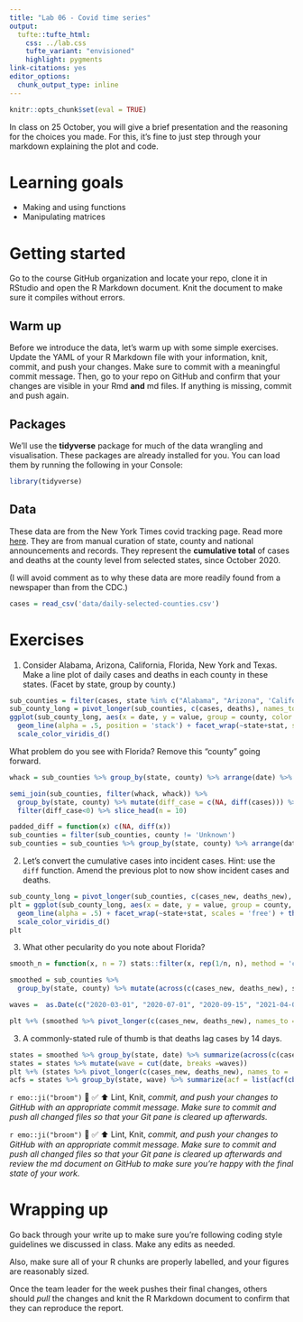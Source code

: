 ```yaml
---
title: "Lab 06 - Covid time series"
output: 
  tufte::tufte_html:
    css: ../lab.css
    tufte_variant: "envisioned"
    highlight: pygments
link-citations: yes
editor_options: 
  chunk_output_type: inline
---
```


```r
knitr::opts_chunk$set(eval = TRUE)
```

In class on 25 October, you will give a brief presentation and the reasoning for the choices you made.  For this, it's fine to just step through your markdown explaining the plot and code.

# Learning goals

-   Making and using functions
-   Manipulating matrices

# Getting started

Go to the course GitHub organization and locate your repo, clone it in RStudio and open the R Markdown document.
Knit the document to make sure it compiles without errors.

## Warm up

Before we introduce the data, let's warm up with some simple exercises.
Update the YAML of your R Markdown file with your information, knit, commit, and push your changes.
Make sure to commit with a meaningful commit message.
Then, go to your repo on GitHub and confirm that your changes are visible in your Rmd **and** md files.
If anything is missing, commit and push again.

## Packages

We'll use the **tidyverse** package for much of the data wrangling and visualisation.
These packages are already installed for you.
You can load them by running the following in your Console:

```r
library(tidyverse) 
```

## Data

These data are from the New York Times covid tracking page.  Read more [here](https://github.com/nytimes/covid-19-data).  They are from manual curation of state, county and national announcements and records.  They represent the **cumulative total** of cases and deaths at the county level from selected states, since October 2020.

(I will avoid comment as to why these data are more readily found from a newspaper than from the CDC.) 

```r
cases = read_csv('data/daily-selected-counties.csv')
```


# Exercises

1.  Consider Alabama, Arizona, California, Florida, New York and Texas.  Make a line plot of daily cases and deaths in each county in these states.  (Facet by state, group by county.)

```r
sub_counties = filter(cases, state %in% c("Alabama", "Arizona", 'California', 'Florida', 'New York', 'Texas'))
sub_county_long = pivot_longer(sub_counties, c(cases, deaths), names_to = 'stat')
ggplot(sub_county_long, aes(x = date, y = value, group = county, color = stat)) + 
  geom_line(alpha = .5, position = 'stack') + facet_wrap(~state+stat, scales = 'free') + theme_minimal() +
  scale_color_viridis_d()
```
What problem do you see with Florida?  Remove this "county" going forward.

```r
whack = sub_counties %>% group_by(state, county) %>% arrange(date) %>% summarize(whack = any(diff(cases)<0))

semi_join(sub_counties, filter(whack, whack)) %>% 
  group_by(state, county) %>% mutate(diff_case = c(NA, diff(cases))) %>% 
  filter(diff_case<0) %>% slice_head(n = 10)

padded_diff = function(x) c(NA, diff(x))
sub_counties = filter(sub_counties, county != 'Unknown')
sub_counties = sub_counties %>% group_by(state, county) %>% arrange(date) %>% mutate(across(c(cases, deaths), list(new = padded_diff)))
```

2.  Let's convert the cumulative cases into incident cases.  Hint: use the `diff` function.  Amend the previous plot to now show incident cases and deaths.

```r
sub_county_long = pivot_longer(sub_counties, c(cases_new, deaths_new), names_to = 'stat')
plt = ggplot(sub_county_long, aes(x = date, y = value, group = county, color = stat)) + 
  geom_line(alpha = .5) + facet_wrap(~state+stat, scales = 'free') + theme_minimal() +
  scale_color_viridis_d()
plt
```
3.  What other pecularity do you note about Florida?

```r
smooth_n = function(x, n = 7) stats::filter(x, rep(1/n, n), method = 'convolution', sides = 1)

smoothed = sub_counties %>%
  group_by(state, county) %>% mutate(across(c(cases_new, deaths_new), smooth_n))

waves =  as.Date(c("2020-03-01", "2020-07-01", "2020-09-15", "2021-04-01", "2021-07-01", "2021-11-01"))

plt %+% (smoothed %>% pivot_longer(c(cases_new, deaths_new), names_to = 'stat')) + geom_vline(data = tibble(date = waves), aes(xintercept = date))

```


3.  A commonly-stated rule of thumb is that deaths lag cases by 14 days.  
```r
states = smoothed %>% group_by(state, date) %>% summarize(across(c(cases_new, deaths_new), sum)) %>% ungroup()
states = states %>% mutate(wave = cut(date, breaks =waves))
plt %+% (states %>% pivot_longer(c(cases_new, deaths_new), names_to = 'stat')) + aes(group = NULL)
acfs = states %>% group_by(state, wave) %>% summarize(acf = list(acf(cbind(cases_new, deaths_new), na.action = na.pass, lag.max = 60)))
```


`r emo::ji("broom")`  🧶 ✅ ⬆️ Lint, Knit, *commit, and push your changes to GitHub with an appropriate commit message. Make sure to commit and push all changed files so that your Git pane is cleared up afterwards.*



`r emo::ji("broom")` 🧶 ✅ ⬆️ Lint, Knit, *commit, and push your changes to GitHub with an appropriate commit message. Make sure to commit and push all changed files so that your Git pane is cleared up afterwards and review the md document on GitHub to make sure you're happy with the final state of your work.*

# Wrapping up

Go back through your write up to make sure you're following coding style guidelines we discussed in class.
Make any edits as needed.

Also, make sure all of your R chunks are properly labelled, and your figures are reasonably sized.

Once the team leader for the week pushes their final changes, others should *pull* the changes and knit the R Markdown document to confirm that they can reproduce the report.
